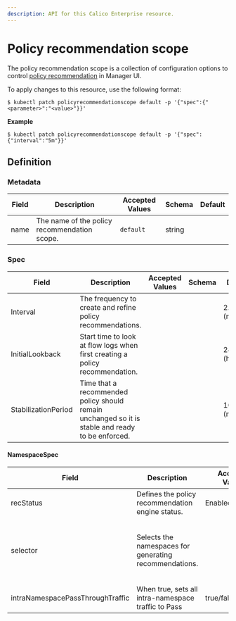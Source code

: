 ```yaml
---
description: API for this Calico Enterprise resource.
---
```



# Policy recommendation scope








The policy recommendation scope is a collection of configuration options to control [policy recommendation](../../network-policy/recommendations/policy-recommendations.mdx) in Manager UI.

To apply changes to this resource, use the following format:

```
$ kubectl patch policyrecommendationscope default -p '{"spec":{"<parameter>":"<value>"}}'
```
**Example**

`$ kubectl patch policyrecommendationscope default -p '{"spec":{"interval":"5m"}}'`

## Definition

### 

### Metadata

| Field            | Description                                                  | Accepted Values                                     | Schema | Default                                            |
| ---------------- | ------------------------------------------------------------ | --------------------------------------------------- | ------ | -------------------------------------------------- |
| name             | The name of the policy recommendation scope.                 | `default`                                           | string |                                                    |

### Spec

| Field                  | Description                                                  | Accepted Values | Schema | Default        |
| ---------------------- | ------------------------------------------------------------ | --------------- | ------ | -------------- |
| Interval               | The frequency to create and refine policy recommendations.   |                 |        | 2.5m (minutes) |
| InitialLookback        | Start time to look at flow logs when first creating a policy recommendation. |                 |        | 24h (hours)    |
| StabilizationPeriod    | Time that a recommended policy should remain unchanged so it is stable and ready to be enforced. |                 |        | 10m (minutes)  |

#### NamespaceSpec

| Field                  | Description                                                  | Accepted Values | Schema | Default        |
| ---------------------- | ------------------------------------------------------------ | --------------- | ------ | -------------- |
| recStatus              | Defines the policy recommendation engine status.             | Enabled/Disabled |        | Disabled       |
| selector               | Selects the namespaces for generating recommendations. |                 |        | `!(projectcalico.org/name starts with ''tigera-'') && !(projectcalico.org/name starts with ''calico-'') && !(projectcalico.org/name starts with ''kube-'')`    |
| intraNamespacePassThroughTraffic               | When true, sets all intra-namespace traffic to Pass | true/false |        | false |
